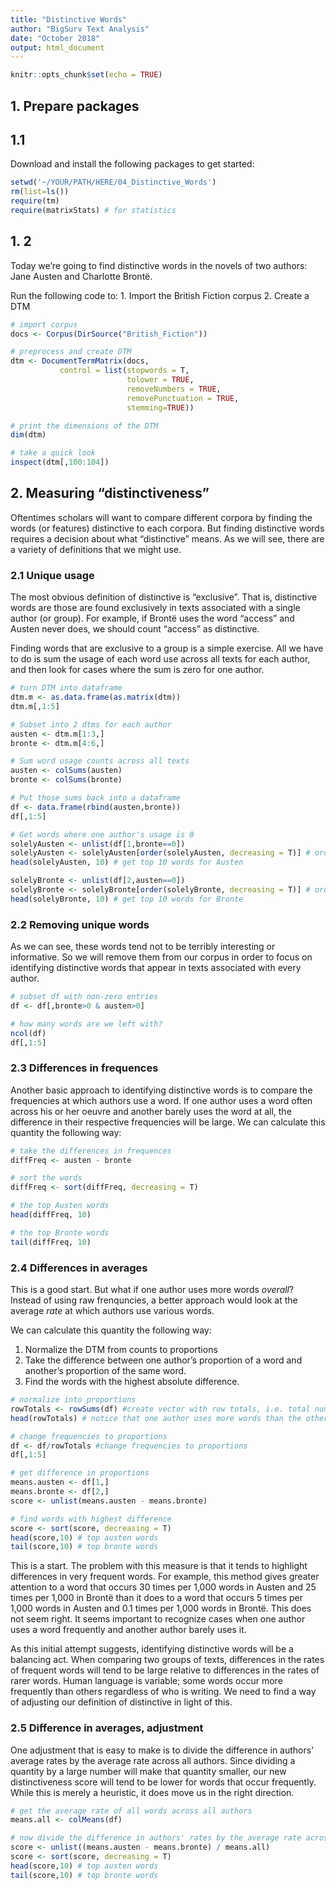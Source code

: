 ```yaml
---
title: "Distinctive Words"
author: "BigSurv Text Analysis"
date: "October 2018"
output: html_document
---
```


```r
knitr::opts_chunk$set(echo = TRUE)
```

## 1. Prepare packages

## 1.1 

Download and install the following packages to get started:

```r
setwd('~/YOUR/PATH/HERE/04_Distinctive_Words')
rm(list=ls())
require(tm)
require(matrixStats) # for statistics
```

## 1. 2

Today we're going to find distinctive words in the novels of two authors: Jane Austen and Charlotte Brontë.

Run the following code to:
1. Import the British Fiction corpus
2. Create a DTM

```r
# import corpus
docs <- Corpus(DirSource("British_Fiction"))

# preprocess and create DTM
dtm <- DocumentTermMatrix(docs,
           control = list(stopwords = T,
                          tolower = TRUE,
                          removeNumbers = TRUE,
                          removePunctuation = TRUE,
                          stemming=TRUE))

# print the dimensions of the DTM
dim(dtm)

# take a quick look
inspect(dtm[,100:104])
```

## 2. Measuring "distinctiveness"

Oftentimes scholars will want to compare different corpora by finding the words (or features) distinctive to each corpora. But finding distinctive words requires a decision about what “distinctive” means. As we will see, there are a variety of definitions that we might use. 

### 2.1 Unique usage

The most obvious definition of distinctive is "exclusive". That is, distinctive words are those are found exclusively in texts associated with a single author (or group). For example, if Brontë uses the word “access” and Austen never does, we should count “access” as distinctive. 

Finding words that are exclusive to a group is a simple exercise. All we have to do is sum the usage of each word use across all texts for each author, and then look for cases where the sum is zero for one author.

```r
# turn DTM into dataframe
dtm.m <- as.data.frame(as.matrix(dtm))
dtm.m[,1:5]

# Subset into 2 dtms for each author
austen <- dtm.m[1:3,]
bronte <- dtm.m[4:6,]

# Sum word usage counts across all texts
austen <- colSums(austen)
bronte <- colSums(bronte)

# Put those sums back into a dataframe
df <- data.frame(rbind(austen,bronte))
df[,1:5]

# Get words where one author's usage is 0
solelyAusten <- unlist(df[1,bronte==0]) 
solelyAusten <- solelyAusten[order(solelyAusten, decreasing = T)] # order them by frequency
head(solelyAusten, 10) # get top 10 words for Austen

solelyBronte <- unlist(df[2,austen==0])
solelyBronte <- solelyBronte[order(solelyBronte, decreasing = T)] # order them by frequency
head(solelyBronte, 10) # get top 10 words for Bronte
```

### 2.2 Removing unique words

As we can see, these words tend not to be terribly interesting or informative. So we will remove them from our corpus in order to focus on identifying distinctive words that appear in texts associated with every author.

```r
# subset df with non-zero entries
df <- df[,bronte>0 & austen>0]

# how many words are we left with?
ncol(df)
df[,1:5]
```

### 2.3 Differences in frequences

Another basic approach to identifying distinctive words is to compare the frequencies at which authors use a word. If one author uses a word often across his or her oeuvre and another barely uses the word at all, the difference in their respective frequencies will be large. We can calculate this quantity the following way:

```r
# take the differences in frequences
diffFreq <- austen - bronte

# sort the words
diffFreq <- sort(diffFreq, decreasing = T)

# the top Austen words
head(diffFreq, 10)

# the top Bronte words
tail(diffFreq, 10)
```

### 2.4 Differences in averages

This is a good start. But what if one author uses more words *overall*? Instead of using raw frenquncies, a better approach would look at the average *rate* at which authors use various words. 

We can calculate this quantity the following way:

1. Normalize the DTM from counts to proportions
2. Take the difference between one author's proportion of a word and another's proportion of the same word.
3. Find the words with the highest absolute difference.

```r
# normalize into proportions
rowTotals <- rowSums(df) #create vector with row totals, i.e. total number of words per document
head(rowTotals) # notice that one author uses more words than the other

# change frequencies to proportions
df <- df/rowTotals #change frequencies to proportions
df[,1:5]

# get difference in proportions
means.austen <- df[1,]
means.bronte <- df[2,]
score <- unlist(means.austen - means.bronte)

# find words with highest difference
score <- sort(score, decreasing = T)
head(score,10) # top austen words
tail(score,10) # top bronte words
```

This is a start. The problem with this measure is that it tends to highlight differences in very frequent words. For example, this method gives greater attention to a word that occurs 30 times per 1,000 words in Austen and 25 times per 1,000 in Brontë than it does to a word that occurs 5 times per 1,000 words in Austen and 0.1 times per 1,000 words in Brontë. This does not seem right. It seems important to recognize cases when one author uses a word frequently and another author barely uses it.

As this initial attempt suggests, identifying distinctive words will be a balancing act. When comparing two groups of texts, differences in the rates of frequent words will tend to be large relative to differences in the rates of rarer words. Human language is variable; some words occur more frequently than others regardless of who is writing. We need to find a way of adjusting our definition of distinctive in light of this.

### 2.5 Difference in averages, adjustment

One adjustment that is easy to make is to divide the difference in authors’ average rates by the average rate across all authors. Since dividing a quantity by a large number will make that quantity smaller, our new distinctiveness score will tend to be lower for words that occur frequently. While this is merely a heuristic, it does move us in the right direction.

```r
# get the average rate of all words across all authors
means.all <- colMeans(df)

# now divide the difference in authors' rates by the average rate across all authors
score <- unlist((means.austen - means.bronte) / means.all)
score <- sort(score, decreasing = T)
head(score,10) # top austen words
tail(score,10) # top bronte words
```


